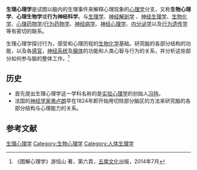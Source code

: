 {{Psychology}}
'''生理心理学'''是试图以脑内的生理事件来解释心理现象的[[心理学|心理学]]分支，又称'''生物心理学'''、'''心理生物学'''或'''行为神经科学'''。与[[生理学|生理学]]、[[神经解剖学|神经解剖学]] 、[[神经生理学|神经生理学]]、[[生物化学|生物化学]]、[[心理药物学|心理药物学]]/[[行为药物学|行为药物学]]、[[神经病学|神经病学]]、[[神经心理学|神经心理学]]、[[内分泌学|内分泌学]]以及[[行为遗传学|行为遗传学]]等有密切的联系。

生理心理学探讨行为，感受和心理历程的[[生物化学|生物化学]]基础。研究脑的各部分结构的功能，以及各[[感官|感官]]，[[神经系统|神经系统]]及[[腺体|腺体]]的功能和人类心智与行为的关系，并分析这些部分如何参与脑的整体工作。<ref>《图解心理学》游恒山 著，第六頁，[[五南文化|五南文化]]出版，2014年7月</ref>

==历史==
*首先提出生理心理学这一学科名称的是[[实验心理学|实验心理学]]的创始人[[冯特|冯特]]。
*法国的[[神经学家|神经学家]][[弗卢朗|弗卢朗]]早在1824年即开始用切除部分脑区的方法来研究脑的各部分结构与心理能力的关系。

==参考文献==
{{refs}}

{{Horizontal psychology}}

[[Category:生理心理学|]]
[[Category:生物心理学|Category:生物心理学]]
[[Category:人体生理学|Category:人体生理学]]